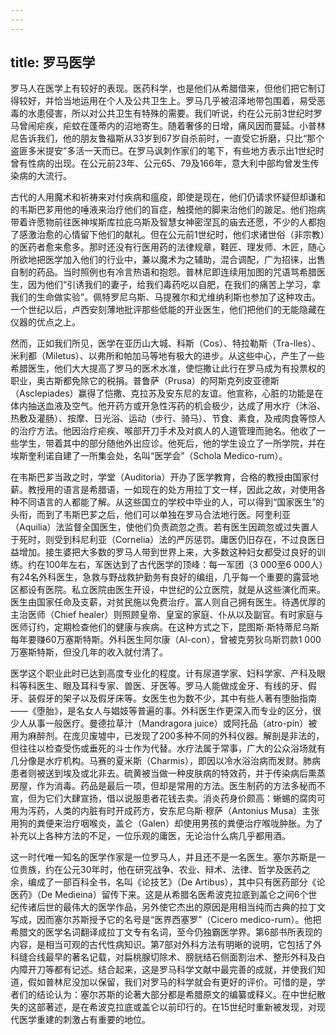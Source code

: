 ```yaml
---
---
---
```

title: 罗马医学
---




罗马人在医学上有较好的表现。医药科学，也是他们从希腊借来，但他们把它制订得较好，并恰当地运用在个人及公共卫生上。罗马几乎被沼泽地带包围着，易受恶毒的水患侵害，所以对公共卫生有特殊的需要。我们听说，约在公元前3世纪时罗马曾闹疟疾，疟蚊在蓬蒂内的沼地寄生。随着奢侈的日增，痛风因而蔓延。小普林尼告诉我们，他的朋友鲁福斯从33岁到67岁自杀前时，一直受它折磨，只比“那个盗匪多米提安”多活一天而已。在罗马讽刺作家们的笔下，有些地方表示出1世纪时曾有性病的出现。在公元前23年、公元65、79及166年，意大利中部均曾发生传染病的大流行。

古代的人用魔术和祈祷来对付疾病和瘟疫，即使是现在，他们仍请求怀疑但却谦和的韦斯巴芗用他的唾液来治疗他们的盲症，触摸他的脚来治他们的跛足。他们抱病带着许愿物前往医神埃斯库拉庇乌斯及智慧女神密涅瓦的庙去还愿，不少的人都抱了感激治愈的心情留下他们的献礼。但在公元前1世纪时，他们求诸世俗（非宗教）的医药者愈来愈多。那时还没有行医用药的法律规章，鞋匠、理发师、木匠，随心所欲地把医学加入他们的行业中，兼以魔术为之辅助，混合调配，广为招徕，出售自制的药品。当时照例也有冷言热语和抱怨。普林尼即连续用加图的咒语骂希腊医生，因为他们“引诱我们的妻子，给我们毒药吃以自肥，在我们的痛苦上学习，拿我们的生命做实验”。佩特罗尼乌斯、马提雅尔和尤维纳利斯也参加了这种攻击。一个世纪以后，卢西安刻薄地批评那些低能的开业医生，他们把他们的无能隐藏在仪器的优点之上。

然而，正如我们所见，医学在亚历山大城、科斯（Cos）、特拉勒斯（Tra-lles）、米利都（Miletus）、以弗所和帕加马等地有极大的进步。从这些中心，产生了一些希腊医生，他们大大提高了罗马的医术水准，使恺撒让此行在罗马成为有投票权的职业，奥古斯都免除它的税捐。普鲁萨（Prusa）的阿斯克列皮亚德斯（Asclepiades）赢得了恺撒、克拉苏及安东尼的友谊。他宣称，心脏的功能是在体内抽送血液及空气。他开药方或开急性泻药的机会极少，达成了用水疗（沐浴、热敷及灌肠）、按摩、日光浴、运动（步行、骑马）、节食、素食，及戒肉食等惊人的治疗方法。他因治疗疟疾、喉部开刀手术及对疯人的人道管理而驰名。他收了一些学生，带着其中的部分随他外出应诊。他死后，他的学生设立了一所学院，并在埃斯奎利诺自建了一所集会处，名叫“医学会”（Schola Medico-rum）。

在韦斯巴芗当政之时，学堂（Auditoria）开办了医学教育，合格的教授由国家付薪。教授用的语言是希腊语，一如现在的处方用拉丁文一样，因此之故，对使用各种不同语言的人都能了解。从这些国立的学校中毕业的人，可以得到“国家医生”的头衔，而到了韦斯巴芗之后，他们可以单独在罗马合法地行医。阿奎利亚（Aquilia）法监督全国医生，使他们负责疏忽之责。若有医生因疏忽或过失置人于死时，则受到科尼利亚（Cornelia）法的严厉惩罚。庸医仍旧存在，不过良医日益增加。接生婆把大多数的罗马人带到世界上来，大多数这种妇女都受过良好的训练。约在100年左右，军医达到了古代医学的顶峰：每一军团（3 000至6 000人）有24名外科医生，急救与野战救护勤务有良好的编组，几乎每一个重要的露营地区都设有医院。私立医院由医生开设，中世纪的公立医院，就是从这些演化而来。医生由国家任命及支薪，对贫民施以免费治疗。富人则自己拥有医生。待遇优厚的主治医师（Chief healer）则照顾皇帝、皇室的家庭、仆从以及副官。有时家庭与医师订约，定期检查他们的健康与疾病。在这种方式之下，昆图斯·斯特蒂尼乌斯每年要赚60万塞斯特斯。外科医生阿尔康（Al-con），曾被克劳狄乌斯罚款1 000万塞斯特斯，但没几年的收入就付清了。

医学这个职业此时已达到高度专业化的程度。计有尿道学家、妇科学家、产科及眼科等科医生、眼及耳科专家、兽医、牙医等。罗马人能做成金牙、有线的牙、假牙、装假牙的架子以及假牙床等。女医生也为数不少，其中有些人著有堕胎指南——《堕胎》，是名女人与娼妓等普遍的事。外科医生作更深入而专业的区分，很少人从事一般医疗。曼德拉草汁（Mandragora juice）或阿托品（atro-pin）被用为麻醉剂。在庞贝废墟中，已发现了200多种不同的外科仪器。解剖是非法的，但往往以检查受伤或垂死的斗士作为代替。水疗法属于常事，广大的公众浴场就有几分像是水疗机构。马赛的夏米斯（Charmis），即因以冷水浴治病而发财。肺病患者则被送到埃及或北非去。硫黄被当做一种皮肤病的特效药，并于传染病后熏蒸房屋，作为消毒。药品是最后一项，但却是常用的方法。医生制药的方法多秘而不宣，但为它们大肆宣扬，借以说服患者花钱去卖。消炎药身价颇高：蜥蜴的腐肉可用为泻药，人类的内脏有时开成药方，安东尼乌斯·穆萨（Antonius Musa）主张用狗的粪便来治疗咽喉炎，盖仑（Galen）却使用男孩的粪便治疗喉咙肿胀。为了补充以上各种方法的不足，一位乐观的庸医，无论治什么病几乎都用酒。

这一时代唯一知名的医学作家是一位罗马人，并且还不是一名医生。塞尔苏斯是一位贵族，约在公元30年时，他在研究战争、农业、辩术、法律、哲学及医药之余，编成了一部百科全书，名叫《论技艺》（De Artibus），其中只有医药部分《论医药》（De Medieina）留传下来。这是从希腊名医希波克拉底到盖仑之间6个世纪传诸后世的最伟大的医学作品，另外使它杰出的原因是用相当纯而古典的拉丁文写成，因而塞尔苏斯授予它的名号是“医界西塞罗”（Cicero medico-rum）。他把希腊文的医学名词翻译成拉丁文专有名词，至今仍独霸医学界。第6部书所表现的内容，是相当可观的古代性病知识。第7部对外科方法有明晰的说明，它包括了外科缝合线最早的著名记载，对扁桃腺切除术、膀胱结石侧面割治术、整形外科及白内障开刀等都有记述。结合起来，这是罗马科学文献中最完善的成就，并使我们知道，假如普林尼没加以保留，我们对罗马的科学就会有更好的评价。可惜的是，学者们的结论认为：塞尔苏斯的论著大部分都是希腊原文的编纂或释义。在中世纪散失的这部著述，是在希波克拉底或盖仑以前印行的。在15世纪时重新被发现，对现代医学重建的刺激占有重要的地位。